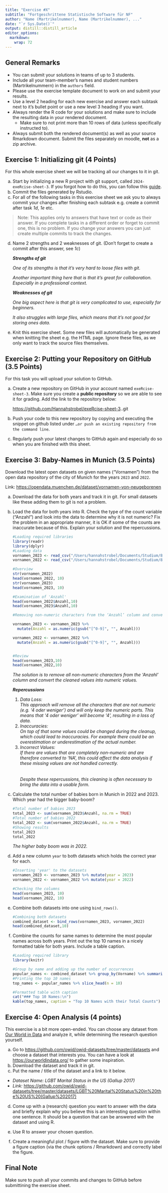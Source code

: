 ```yaml
---
title: "Exercise #X"
subtitle: "Fortgeschrittene Statistische Software für NF"
author: "Name (Martrikelnummer), Name (Martrikelnummer), ..."
date: "`r Sys.Date()`"
output: distill::distill_article
editor_options: 
  markdown: 
    wrap: 72
---
```


## General Remarks

-   You can submit your solutions in teams of up to 3 students.
-   Include all your team-member's names and student numbers
    (Martrikelnummern) in the `authors` field.
-   Please use the exercise template document to work on and submit your
    results.
-   Use a level 2 heading for each new exercise and answer each subtask
    next to it's bullet point or use a new level 3 heading if you want.
-   Always render the R code for your solutions and make sure to include
    the resulting data in your rendered document.
    -   Make sure to not print more than 10 rows of data (unless
        specifically instructed to).
-   Always submit both the rendered document(s) as well as your source
    Rmarkdown document. Submit the files separately on moodle, **not**
    as a zip archive.

## Exercise 1: Initializing git (4 Points)

For this whole exercise sheet we will be tracking all our changes to it
in git.

a)  Start by initializing a new R project with git support, called
    `2024-exeRcise-sheet-3`. If you forgot how to do this, you can
    follow this
    [guide](https://malikaihle.github.io/Introduction-RStudio-Git-GitHub/rstudio_project.html).
b)  Commit the files generated by Rstudio.
c)  For all of the following tasks in this exercise sheet we ask you to
    always commit your changes after finishing each subtask e.g. create
    a commit after task *1d*, *1e* etc.

> Note: This applies only to answers that have text or code as their
> answer. If you complete tasks in a different order or forget to commit
> one, this is no problem. If you change your answers you can just
> create multiple commits to track the changes.

d)  Name 2 strengths and 2 weaknesses of git. (Don't forget to create a
    commit after this answer, see *1c*)

    ***Strengths of git***

    *One of its strengths is that it's very hard to loose files with
    git.*

    *Another important thing here that is that it's great for
    collaboration. Especially in a professional context.*

    ***Weaknesses of git***

    *One big aspect here is that git is very complicated to use,
    especially for beginners.*

    *It also struggles with large files, which means that it's not good
    for storing ones data.*

e)  Knit this exercise sheet. Some new files will automatically be
    generated when knitting the sheet e.g. the HTML page. Ignore these
    files, as we only want to track the source files themselves.

## Exercise 2: Putting your Repository on GitHub (3.5 Points)

For this task you will upload your solution to GitHub.

a)  Create a new repository on GitHub in your account named
    `exeRcise-sheet-3`. Make sure you create a **public repository** so
    we are able to see it for grading. Add the link to the repository
    below:

    <https://github.com/Hannahstrobel/exeRcise-sheet-3>..git

b)  Push your code to this new repository by copying and executing the
    snippet on github listed under
    `…or push an existing repository from the command line`.

c)  Regularly push your latest changes to GitHub again and especially do
    so when you are finished with this sheet.

## Exercise 3: Baby-Names in Munich (3.5 Points)

Download the latest open datasets on given names ("Vornamen") from the
open data repository of the city of Munich for the years `2023` and
`2022`.

Link: <https://opendata.muenchen.de/dataset/vornamen-von-neugeborenen>

a)  Download the data for both years and track it in git. For small
    datasets like these adding them to git is not a problem.

b)  Load the data for both years into R. Check the type of the count
    variable ("Anzahl") and look into the data to determine why it is
    not numeric? Fix the problem in an appropriate manner, it is OK if
    some of the counts are inaccurate because of this. Explain your
    solution and the repercussions.

    ```r
    #Loading required libraries 
    library(readr) 
    library(dplyr) 
    #Loading data 
    vornamen_2023 <- read_csv("/Users/hannahstrobel/Documents/Studium/8_Semester/2_stat_Software/0_Graded_Excercises/3_Ex/2024-exeRcise-sheet-3/vornamen-muenchen-2023.csv") 
    vornamen_2022 <- read_csv("/Users/hannahstrobel/Documents/Studium/8_Semester/2_stat_Software/0_Graded_Excercises/3_Ex/2024-exeRcise-sheet-3/vornamen-muenchen-2022.csv") 

    #Overview 
    str(vornamen_2022) 
    head(vornamen_2022, 10) 
    str(vornamen_2023) 
    head(vornamen_2023, 10) 

    #Examination of 'Anzahl' 
    head(vornamen_2022$Anzahl,10) 
    head(vornamen_2023$Anzahl,10) 

    #Removing non-numeric characters from the ‘Anzahl’ column and converting them to numeric values 

    vornamen_2023 <- vornamen_2023 %>%
      mutate(Anzahl = as.numeric(gsub("[^0-9]", "", Anzahl)))

    vornamen_2022 <- vornamen_2022 %>%
      mutate(Anzahl = as.numeric(gsub("[^0-9]", "", Anzahl)))


    #Review 
    head(vornamen_2023,10) 
    head(vornamen_2022,10) 
    ```

    *The solution is to remove all non-numeric characters from the
    'Anzahl' column and convert the cleaned values into numeric values.*

    ***Repercussions***

    1.  *Data Loss:\
        This approach will remove all the characters that are not
        numeric (e.g. '4 oder weniger') and will only keep the numeric
        parts. This means that '4 oder weniger' will become '4',
        resulting in a loss of data.*
    2.  *Inaccuracies:\
        On top of that some values could be changed during the cleanup,
        which could lead to inaccuracies. For example there could be an
        overestimation or underestimation of the actual number.*
    3.  *Incorrect Values:\
        If there are values that are completely non-numeric and are
        therefore converted to 'NA', this could affect the data analysis
        if these missing values are not handled correctly.\
        \
        \
        Despite these repercussions, this cleaning is often necessary to
        bring the data into a usable form.*

c)  Calculate the total number of babies born in Munich in 2022
    and 2023. Which year had the bigger baby-boom?

    ```r
    #Total number of babies 2023 
    total_2023 <- sum(vornamen_2023$Anzahl, na.rm = TRUE) 
    #Total number of babies 2022 
    total_2022 <- sum(vornamen_2022$Anzahl, na.rm = TRUE) 
    #Showing results 
    total_2023 
    total_2022 
    ```

    *The higher baby boom was in 2022.*

d)  Add a new column `year` to both datasets which holds the correct
    year for each.

    ```r
    #Inserting 'year' to the datasets 
    vornamen_2023 <- vornamen_2023 %>% mutate(year = 2023) 
    vornamen_2022 <- vornamen_2022 %>% mutate(year = 2022) 

    #Checking the columns 
    head(vornamen_2023, 10) 
    head(vornamen_2022, 10)
    ```

e)  Combine both datasets into one using `bind_rows()`.

    ```r
    #Combining both datasets 
    combined_dataset <- bind_rows(vornamen_2023, vornamen_2022) 
    head(combined_dataset,10)

    ```

f)  Combine the counts for same names to determine the most popular
    names across both years. Print out the top 10 names in a nicely
    formatted table for both years. Include a table caption.

    ```r
    #Loading required library 
    library(knitr) 

    #Group by name and adding up the number of occurrences 
    popular_names <- combined_dataset %>% group_by(Vorname) %>% summarise(Total_Count = sum(Anzahl, na.rm = TRUE)) %>% arrange(desc(Total_Count)) 
    #Printing the top 10 names 
    top_names <- popular_names %>% slice_head(n = 10) 

    #Formatted table with caption 
    cat("### Top 10 Names:\n") 
    kable(top_names, caption = "Top 10 Names with their Total Counts") 
    ```

## Exercise 4: Open Analysis (4 points)

This exercise is a bit more open-ended. You can choose any dataset from
[Our World in Data](https://ourworldindata.org/) and analyze it, while
determining the research question yourself.

a)  Go to <https://github.com/owid/owid-datasets/tree/master/datasets>
    and choose a dataset that interests you. You can have a look at
    <https://ourworldindata.org/> to gather some inspiration.
b)  Download the dataset and track it in git.
c)  Put the name / title of the dataset and a link to it below.

-   *Dataset Name: LGBT Marital Status in the US (Gallup 2017)*
-   *Link:*
    [https://github.com/owid/owid-datasets/tree/master/datasets/LGBT%20Marital%20Status%20in%20the%20US%20(Gallup%202017)](https://github.com/owid/owid-datasets/tree/master/datasets/LGBT%20Marital%20Status%20in%20the%20US%20(Gallup%202017)){.uri}

d)  Come up with a (research) question you want to answer with the data
    and briefly explain why you believe this is an interesting question
    within one sentence. It should be a question that can be answered
    with the dataset and using R.

e)  Use R to answer your chosen question.

f)  Create a meaningful plot / figure with the dataset. Make sure to
    provide a figure caption (via the chunk options / Rmarkdown) and
    correctly label the figure.

## Final Note

Make sure to push all your commits and changes to GitHub before
submittining the exercise sheet.
